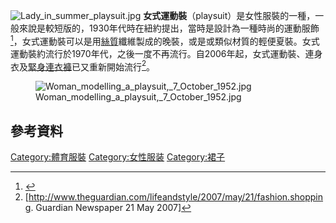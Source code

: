 [[File:Lady_in_summer_playsuit.jpg|thumb]]
'''女式運動裝'''（playsuit）是女性服裝的一種，一般來說是較短版的{{le|連身衣|jumpsuit}}，1930年代時在紐約提出，當時是設計為一種時尚的運動服飾<ref name="Metro">{{Cite web |url=http://metro.co.uk/2013/06/18/the-playsuit-is-a-summer-essential-with-a-glamorous-history-3845892/ |title=Metro magazine 18 Jun 2013 |accessdate=2015-07-21 |archive-date=2015-11-05 |archive-url=https://web.archive.org/web/20151105125318/http://metro.co.uk/2013/06/18/the-playsuit-is-a-summer-essential-with-a-glamorous-history-3845892/ |dead-url=no }}</ref>，女式運動裝可以是用[[絲質|絲質]]纖維製成的晚裝，或是{{le|單面平紋緯編布|Jersey (fabric)}}或類似{{le|毛巾布|Terrycloth}}材質的輕便夏裝。女式運動裝約流行於1970年代，之後一度不再流行。自2006年起，女式運動裝、連身衣及[[緊身連衣褲|緊身連衣褲]]已又重新開始流行<ref name="Guardian">[http://www.theguardian.com/lifeandstyle/2007/may/21/fashion.shopping. Guardian Newspaper 21 May 2007]</ref>。

[[File:Woman_modelling_a_playsuit,_7_October_1952.jpg|thumb]]

==參考資料==
{{reflist}}

{{clothes-stub}}

[[Category:體育服裝|Category:體育服裝]]
[[Category:女性服装|Category:女性服装]]
[[Category:裙子|Category:裙子]]
